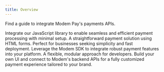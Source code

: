 ```yaml
---
title: Overview
---
```


Find a guide to integrate Modem Pay's payments APIs.

<CardGroup cols={2}>
  <Card title="Inline Modem Payment" icon="code" href="/payments/modem-inline">
   Integrate our JavaScript library to enable seamless and efficient payment processing with minimal setup.
  </Card>
  <Card title="HTML Checkout" icon="html5" href="/payments/html-checkout">
    A straightforward payment solution using HTML forms. Perfect for businesses seeking simplicity and fast deployment.
  </Card>
  <Card title="Modem Standard (Using the SDK)" icon="cubes" href="/payments/html-checkout">
    Leverage the Modem SDK to integrate robust payment features into your platform. A flexible, modular approach for developers.
  </Card>
  <Card title="Hybrid or Custom" icon="wrench" href="/payments/html-checkout">
    Build your own UI and connect to Modem's backend APIs for a fully customized payment experience tailored to your brand.
  </Card>
</CardGroup>
